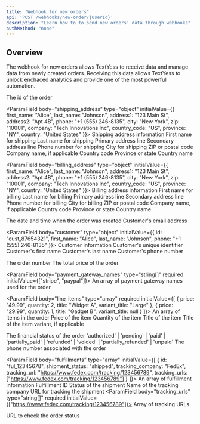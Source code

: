```yaml
---
title: "Webhook for new orders"
api: 'POST /webhooks/new-order/{userId}'
description: "Learn how to to send new orders' data through webhooks"
authMethod: "none"
---
```


## Overview

The webhook for new orders allows TextYess to receive data and manage data from newly created orders. Receiving this data allows TextYess to unlock enchaced analytics and provide one of the most powerfull automation.

<ParamField body="id" type="string" required initialValue="ord_12345678">
  The id of the order
</ParamField>

<ParamField body="shipping_address" type="object" initialValue={{
  first_name: "Alice",
  last_name: "Johnson",
  address1: "123 Main St",
  address2: "Apt 4B",
  phone: "+1 (555) 246-8135",
  city: "New York",
  zip: "10001",
  company: "Tech Innovations Inc",
  country_code: "US",
  province: "NY",
  country: "United States"
}}>
  Shipping address information
  <Expandable title="Show object properties">
    <ParamField body="first_name" type="string" required initialValue="Alice">
      First name for shipping
    </ParamField>
    <ParamField body="last_name" type="string" required initialValue="Johnson">
      Last name for shipping
    </ParamField>
    <ParamField body="address1" type="string" required initialValue="123 Main St">
      Primary address line
    </ParamField>
    <ParamField body="address2" type="string" initialValue="Apt 4B">
      Secondary address line
    </ParamField>
    <ParamField body="phone" type="string" required initialValue="+1 (555) 246-8135">
      Phone number for shipping
    </ParamField>
    <ParamField body="city" type="string" required initialValue="New York">
      City for shipping
    </ParamField>
    <ParamField body="zip" type="string" required initialValue="10001">
      ZIP or postal code
    </ParamField>
    <ParamField body="company" type="string" initialValue="Tech Innovations Inc">
      Company name, if applicable
    </ParamField>
    <ParamField body="country_code" type="string" required initialValue="US">
      Country code
    </ParamField>
    <ParamField body="province" type="string" initialValue="NY">
      Province or state
    </ParamField>
    <ParamField body="country" type="string" required initialValue="United States">
      Country name
    </ParamField>
  </Expandable>
</ParamField>

<ParamField body="billing_address" type="object" initialValue={{
  first_name: "Alice",
  last_name: "Johnson",
  address1: "123 Main St",
  address2: "Apt 4B",
  phone: "+1 (555) 246-8135",
  city: "New York",
  zip: "10001",
  company: "Tech Innovations Inc",
  country_code: "US",
  province: "NY",
  country: "United States"
}}>
  Billing address information
  <Expandable title="Show object properties">
    <ParamField body="first_name" type="string" required initialValue="Alice">
      First name for billing
    </ParamField>
    <ParamField body="last_name" type="string" required initialValue="Johnson">
      Last name for billing
    </ParamField>
    <ParamField body="address1" type="string" required initialValue="123 Main St">
      Primary address line
    </ParamField>
    <ParamField body="address2" type="string" initialValue="Apt 4B">
      Secondary address line
    </ParamField>
    <ParamField body="phone" type="string" required initialValue="+1 (555) 246-8135">
      Phone number for billing
    </ParamField>
    <ParamField body="city" type="string" required initialValue="New York">
      City for billing
    </ParamField>
    <ParamField body="zip" type="string" required initialValue="10001">
      ZIP or postal code
    </ParamField>
    <ParamField body="company" type="string" initialValue="Tech Innovations Inc">
      Company name, if applicable
    </ParamField>
    <ParamField body="country_code" type="string" required initialValue="US">
      Country code
    </ParamField>
    <ParamField body="province" type="string" initialValue="NY">
      Province or state
    </ParamField>
    <ParamField body="country" type="string" required initialValue="United States">
      Country name
    </ParamField>
  </Expandable>
</ParamField>

<ParamField body="created_at" type="string" required initialValue="2023-04-15T14:30:00Z">
  The date and time when the order was created
</ParamField>

<ParamField body="email" type="string" initialValue="alice.johnson@example.com">
  Customer's email address
</ParamField>

<ParamField body="customer" type="object" initialValue={{
  id: "cust_87654321",
  first_name: "Alice",
  last_name: "Johnson",
  phone: "+1 (555) 246-8135"
}}>
  Customer information
  <Expandable title="Show object properties">
    <ParamField body="id" type="string" required initialValue="cust_87654321">
      Customer's unique identifier
    </ParamField>
    <ParamField body="first_name" type="string" initialValue="Alice">
      Customer's first name
    </ParamField>
    <ParamField body="last_name" type="string" initialValue="Johnson">
      Customer's last name
    </ParamField>
    <ParamField body="phone" type="string" initialValue="+1 (555) 246-8135">
      Customer's phone number
    </ParamField>
  </Expandable>
</ParamField>

<ParamField body="order_number" type="number" initialValue={1001}>
  The order number
</ParamField>

<ParamField body="total_price" type="string" required initialValue="129.99">
  The total price of the order
</ParamField>

<ParamField body="payment_gateway_names" type="string[]" required initialValue={["stripe", "paypal"]}>
  An array of payment gateway names used for the order
</ParamField>

<ParamField body="line_items" type="array" required initialValue={[
  {
    price: "49.99",
    quantity: 2,
    title: "Widget A",
    variant_title: "Large"
  },
  {
    price: "29.99",
    quantity: 1,
    title: "Gadget B",
    variant_title: null
  }
]}>
  An array of items in the order
  <Expandable title="Show array item properties">
    <ParamField body="price" type="string" required initialValue="49.99">
      Price of the item
    </ParamField>
    <ParamField body="quantity" type="number" required initialValue={2}>
      Quantity of the item
    </ParamField>
    <ParamField body="title" type="string" required initialValue="Widget A">
      Title of the item
    </ParamField>
    <ParamField body="variant_title" type="string" initialValue="Large">
      Title of the item variant, if applicable
    </ParamField>
  </Expandable>
</ParamField>

<ParamField body="financial_status" type="string" required initialValue="paid">
  The financial status of the order
  <Expandable title="Possible values">
    'authorized' | 'pending' | 'paid' | 'partially_paid' | 'refunded' | 'voided' | 'partially_refunded' | 'unpaid'
  </Expandable>
</ParamField>

<ParamField body="phone" type="string" required initialValue="+1 (555) 246-8135">
  The phone number associated with the order
</ParamField>

<ParamField body="fulfillments" type="array" initialValue={[
  {
    id: "ful_12345678",
    shipment_status: "shipped",
    tracking_company: "FedEx",
    tracking_url: "https://www.fedex.com/tracking/123456789",
    tracking_urls: ["https://www.fedex.com/tracking/123456789"]
  }
]}>
  An array of fulfillment information
  <Expandable title="Show array item properties">
    <ParamField body="id" type="string" required initialValue="ful_12345678">
      Fulfillment ID
    </ParamField>
    <ParamField body="shipment_status" type="string" required initialValue="shipped">
      Status of the shipment
    </ParamField>
    <ParamField body="tracking_company" type="string" required initialValue="FedEx">
      Name of the tracking company
    </ParamField>
    <ParamField body="tracking_url" type="string" required initialValue="https://www.fedex.com/tracking/123456789">
      URL for tracking the shipment
    </ParamField>
    <ParamField body="tracking_urls" type="string[]" required initialValue={["https://www.fedex.com/tracking/123456789"]}>
      Array of tracking URLs
    </ParamField>
  </Expandable>
</ParamField>

<ParamField body="order_status_url" type="string" initialValue="https://example.com/orders/status/ord_12345678">
  URL to check the order status
</ParamField>


